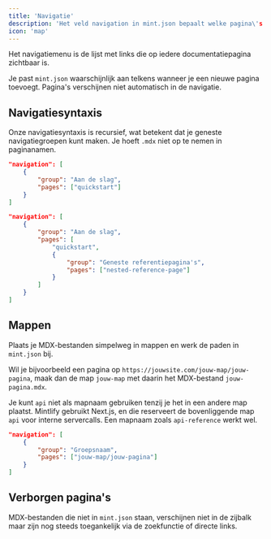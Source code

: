 ```yaml
---
title: 'Navigatie'
description: 'Het veld navigation in mint.json bepaalt welke pagina\'s in het navigatiemenu verschijnen'
icon: 'map'
---
```


Het navigatiemenu is de lijst met links die op iedere documentatiepagina zichtbaar is.

Je past `mint.json` waarschijnlijk aan telkens wanneer je een nieuwe pagina toevoegt. Pagina's verschijnen niet automatisch in de navigatie.

## Navigatiesyntaxis

Onze navigatiesyntaxis is recursief, wat betekent dat je geneste navigatiegroepen kunt maken. Je hoeft `.mdx` niet op te nemen in paginanamen.

<CodeGroup>

```json Standaardnavigatie
"navigation": [
    {
        "group": "Aan de slag",
        "pages": ["quickstart"]
    }
]
```

```json Geneste navigatie
"navigation": [
    {
        "group": "Aan de slag",
        "pages": [
            "quickstart",
            {
                "group": "Geneste referentiepagina's",
                "pages": ["nested-reference-page"]
            }
        ]
    }
]
```

</CodeGroup>

## Mappen

Plaats je MDX-bestanden simpelweg in mappen en werk de paden in `mint.json` bij.

Wil je bijvoorbeeld een pagina op `https://jouwsite.com/jouw-map/jouw-pagina`, maak dan de map `jouw-map` met daarin het MDX-bestand `jouw-pagina.mdx`.

<Warning>

Je kunt `api` niet als mapnaam gebruiken tenzij je het in een andere map plaatst. Mintlify gebruikt Next.js, en die reserveert de bovenliggende map `api` voor interne servercalls. Een mapnaam zoals `api-reference` werkt wel.

</Warning>

```json Navigatie met map
"navigation": [
    {
        "group": "Groepsnaam",
        "pages": ["jouw-map/jouw-pagina"]
    }
]
```

## Verborgen pagina's

MDX-bestanden die niet in `mint.json` staan, verschijnen niet in de zijbalk maar zijn nog steeds toegankelijk via de zoekfunctie of directe links.
